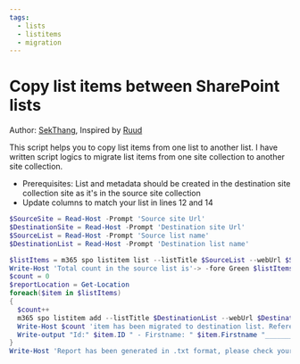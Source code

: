 ```yaml
---
tags:
  - lists
  - listitems
  - migration
---
```



# Copy list items between SharePoint lists

Author: [SekThang](https://github.com/SekThang), Inspired by [Ruud](https://lazyadmin.nl/it/copy-sharepoint-list-items-to-another-list-with-powershell-and-pnp/)

This script helps you to copy list items from one list to another list. I have written script logics to migrate list items from one site collection to another site collection.

- Prerequisites: List and metadata should be created in the destination site collection site as it's in the source site collection
- Update columns to match your list in lines 12 and 14

<Tabs>
  <TabItem value="PowerShell">

  ```powershell
  $SourceSite = Read-Host -Prompt 'Source site Url'
  $DestinationSite = Read-Host -Prompt 'Destination site Url'
  $SourceList = Read-Host -Prompt 'Source list name'
  $DestinationList = Read-Host -Prompt 'Destination list name'
  
  $listItems = m365 spo listitem list --listTitle $SourceList --webUrl $SourceSite --output json | ConvertFrom-Json
  Write-Host 'Total count in the source list is'-> -fore Green $listItems.Count
  $count = 0
  $reportLocation = Get-Location
  foreach($item in $listItems)
  {
    $count++
    m365 spo listitem add --listTitle $DestinationList --webUrl $DestinationSite --Title $item.Title --Firstname $item.Firstname --Lastname $item.Lastname
    Write-Host $count 'item has been migrated to destination list. Reference item id is' $item.Id -fore Magenta
    Write-output "Id:" $item.ID " - Firstname: " $item.Firstname "________________" | Out-File $reportLocation\Reports.txt -Append
  }
  Write-Host 'Report has been generated in .txt format, please check your drive' -fore Cyan
  ```

  </TabItem>
</Tabs>

